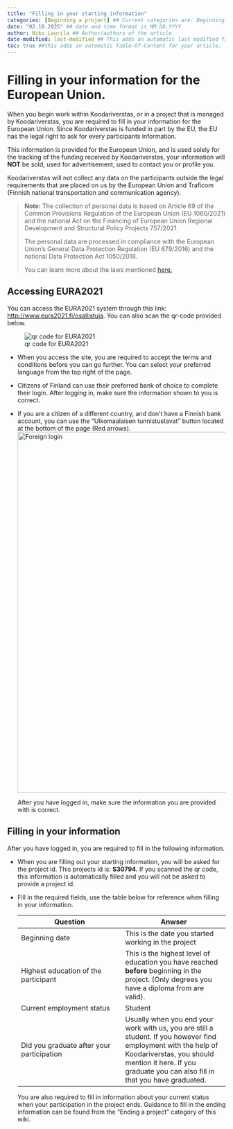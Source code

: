 ```yaml
---
title: "Filling in your starting information"
categories: [Beginning a project] ## Current categories are: Beginning a project, During a project, Ending a project, General (Categories are case sensitive)
date: "02.18.2025" ## date and time format is MM.DD.YYYY
author: Niko Laurila ## Author/authors of the article. 
date-modified: last-modified ## This adds an automatic last modified field to the article, last-modified function will automatically add the correct date when a modification is made to the article.
toc: true ##this adds an automatic Table-Of-Content for your article.
---
```


# Filling in your information for the European Union. 

When you begin work within Koodariverstas, or in a project that is managed by Koodariverstas, you are required to fill in your information for the European Union. Since Koodariverstas is funded in part by the EU, the EU has the legal right to ask for every participants information.

This information is provided for the European Union, and is used solely for the tracking of the funding received by Koodariverstas, your information will **NOT** be sold, used for advertisement, used to contact you or profile you.

Koodariverstas will not collect any data on the participants outside the legal requirements that are placed on us by the European Union and Traficom (Finnish national transportation and communication agency).

> **Note:** The collection of personal data is based on Article 69 of the Common Provisions Regulation of the European Union (EU 1060/2021) and the national Act on the Financing of European Union Regional Development and Structural Policy Projects 757/2021.
>
> The personal data are processed in compliance with the European Union's General Data Protection Regulation (EU 679/2016) and the national Data Protection Act 1050/2018.
>
> You can learn more about the laws mentioned [here.](https://www.traficom.fi/en/regulations?group=digitalanddata&limit=20&offset=0&query=&sort=created)

## Accessing EURA2021

You can access the EURA2021 system through this link: <http://www.eura2021.fi/osallistuja>. You can also scan the qr-code provided below.

![qr code for EURA2021](image001.png){fig-align="left"}

-   When you access the site, you are required to accept the terms and conditions before you can go further. You can select your preferred language from the top right of the page.

-   Citizens of Finland can use their preferred bank of choice to complete their login. After logging in, make sure the information shown to you is correct.

-   If you are a citizen of a different country, and don't have a Finnish bank account, you can use the "Ulkomaalaisen tunnistustavat" button located at the bottom of the page (Red arrows). ![Foreign login](Euralogin 1.png){width="832"}

    After you have logged in, make sure the information you are provided with is correct.

## Filling in your information

After you have logged in, you are required to fill in the following information.

-   When you are filling out your starting information, you will be asked for the project id. This projects id is: **S30794.** If you scanned the qr code, this information is automatically filled and you will not be asked to provide a project id.

-   Fill in the required fields, use the table below for reference when filling in your information.

    | Question | Anwser |
    |----|----|
    | Beginning date | This is the date you started working in the project |
    | Highest education of the participant | This is the highest level of education you have reached **before** beginning in the project. (Only degrees you have a diploma from are valid). |
    | Current employment status | Student |
    | Did you graduate after your participation | Usually when you end your work with us, you are still a student. If you however find employment with the help of Koodariverstas, you should mention it here. If you graduate you can also fill in that you have graduated. |

    You are also required to fill in information about your current status when your participation in the project ends. Guidance to fill in the ending information can be found from the "Ending a project" category of this wiki.